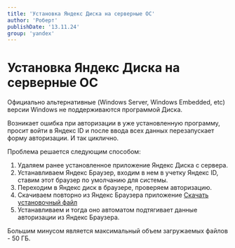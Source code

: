 ```yaml
---
title: 'Установка Яндекс Диска на серверные ОС'
author: 'Роберт'
publishDate: '13.11.24'
group: 'yandex'
---
```


# Установка Яндекс Диска на серверные ОС

Официально альтернативные (Windows Server, Windows Embedded, etc) версии Windows не поддерживаются программой Диска.

Возникает ошибка при авторизации в уже установленную программу, просит войти в Яндекс ID и после ввода всех данных перезапускает форму авторизации. И так циклично.

Проблема решается следующим способом:

1. Удаляем ранее установленное приложение Яндекс Диска с сервера.
2. Устанавливаем Яндекс Браузер, входим в нем в учетку Яндекс ID, ставим этот браузер по умолчанию для системы.
3. Переходим в Яндекс диск в браузере, проверяем авторизацию.
4. Скачиваем повторно из Яндекс Браузера приложение [Скачать установочный файл](https://360.yandex.ru/disk/download/)
5. Устанавливаем и тогда оно автоматом подтягивает данные авторизации из Яндекс Браузера.

Большим минусом является максимальный объем загружаемых файлов - 50 ГБ.
